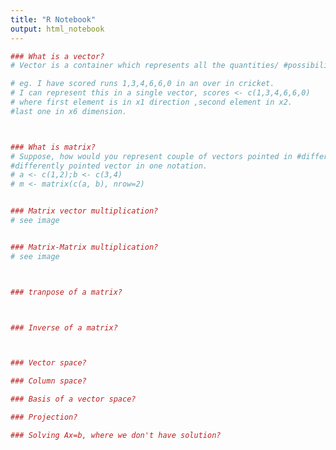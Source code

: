 ```yaml
---
title: "R Notebook"
output: html_notebook
---
```



```r
### What is a vector?
# Vector is a container which represents all the quantities/ #possibilities of a quantity in different directions.

# eg. I have scored runs 1,3,4,6,6,0 in an over in cricket.
# I can represent this in a single vector, scores <- c(1,3,4,6,6,0)
# where first element is in x1 direction ,second element in x2.
#last one in x6 dimension.



### What is matrix?
# Suppose, how would you represent couple of vectors pointed in #different direction?. Matrix is a single container which represent
#differently pointed vector in one notation.
# a <- c(1,2);b <- c(3,4)
# m <- matrix(c(a, b), nrow=2)


### Matrix vector multiplication?
# see image 


### Matrix-Matrix multiplication?
# see image



### tranpose of a matrix?



### Inverse of a matrix?



### Vector space?

### Column space?

### Basis of a vector space?

### Projection?

### Solving Ax=b, where we don't have solution?




```
